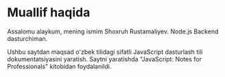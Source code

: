 # Muallif haqida

Assalomu alaykum, mening ismim Shoxruh Rustamaliyev. Node.js Backend dasturchiman.

Ushbu saytdan maqsad o'zbek tilidagi sifatli JavaScript dasturlash tili dokumentatsiyasini yaratish.
Saytni yaratishda "JavaScript: Notes for Professionals" kitobidan foydalanildi.
